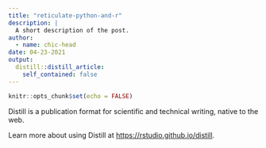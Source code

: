 ```yaml
---
title: "reticulate-python-and-r"
description: |
  A short description of the post.
author:
  - name: chic-head
date: 04-23-2021
output:
  distill::distill_article:
    self_contained: false
---
```



```r
knitr::opts_chunk$set(echo = FALSE)
```

Distill is a publication format for scientific and technical writing, native to the web.

Learn more about using Distill at <https://rstudio.github.io/distill>.


